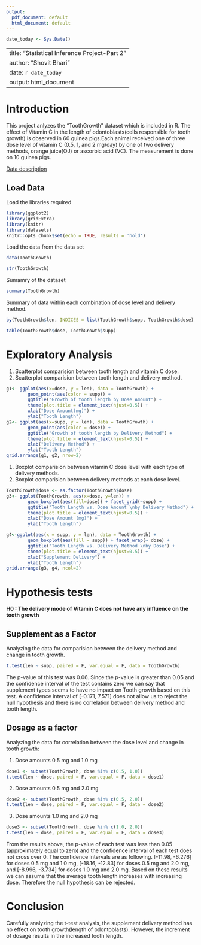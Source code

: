```yaml
---
output:
  pdf_document: default
  html_document: default
---
```



```r

date_today <- Sys.Date()
```

---
title: "Statistical Inference Project-Part 2"
author: "Shovit Bhari"
date: `r date_today`
output: html_document
---


# Introduction

This project anlyzes the "ToothGrowth" dataset which is included in R. The effect of Vitamin C in the length of odontoblasts(cells responsible for tooth growth)  is observed in 60 guinea pigs.Each animal received one of three dose level of vitamin C (0.5, 1, and 2 mg/day) by one of two delivery methods, orange juice(OJ) or ascorbic acid (VC). The measurement is done on 10 guinea pigs. 

[Data description](https://stat.ethz.ch/R-manual/R-devel/library/datasets/html/ToothGrowth.html)


## Load Data
Load the libraries required
```r
library(ggplot2)
library(gridExtra)
library(knitr)
library(datasets)
knitr::opts_chunk$set(echo = TRUE, results = 'hold')
```

Load the data  from the data set
```r
data(ToothGrowth)
```

```r
str(ToothGrowth)
```

Sumamry of the dataset
```r
summary(ToothGrowth)
```
\newpage
Summary of data within each combination of dose level and delivery method.
```r
by(ToothGrowth$len, INDICES = list(ToothGrowth$supp, ToothGrowth$dose), summary)
```

```r
table(ToothGrowth$dose, ToothGrowth$supp)
```


# Exploratory Analysis

1. Scatterplot comparision between tooth length and vitamin C dose.
2. Scatterplot comparision between tooth length and delivery method.

```r
g1<- ggplot(aes(x=dose, y = len), data = ToothGrowth) + 
        geom_point(aes(color = supp)) +
        ggtitle("Growth of tooth length by Dose Amount") +
        theme(plot.title = element_text(hjust=0.5)) +
        xlab("Dose Amount(mg)") +
        ylab("Tooth Length")
g2<- ggplot(aes(x=supp, y = len), data = ToothGrowth) + 
        geom_point(aes(color = dose)) +
        ggtitle("Growth of tooth length by Delivery Method") +
        theme(plot.title = element_text(hjust=0.5)) +
        xlab("Delivery Method") +
        ylab("Tooth Length")
grid.arrange(g1, g2, nrow=2)
```

1. Boxplot comparision between vitamin C dose level with each type of delivery methods.
2. Boxplot comparision between delivery methods at each dose level.

```r

ToothGrowth$dose <- as.factor(ToothGrowth$dose)
g3<- ggplot(ToothGrowth, aes(x=dose, y=len)) + 
        geom_boxplot(aes(fill=dose)) + facet_grid(~supp) +
        ggtitle("Tooth Length vs. Dose Amount \nby Delivery Method") +
        theme(plot.title = element_text(hjust=0.5)) +
        xlab("Dose Amount (mg)") +
        ylab("Tooth Length")

g4<-ggplot(aes(x = supp, y = len), data = ToothGrowth) +
        geom_boxplot(aes(fill = supp)) + facet_wrap(~ dose) +
        ggtitle("Tooth Length vs. Delivery Method \nby Dose") +
        theme(plot.title = element_text(hjust=0.5)) +
        xlab("Supplement Delivery") +
        ylab("Tooth Length")
grid.arrange(g3, g4, ncol=2)
```


# Hypothesis tests

**H0 : The delivery mode of Vitamin C does not have any influence on the tooth growth**   

## Supplement as a Factor

Analyzing the data for comparision between the delivery method and change in tooth growth.
```r
t.test(len ~ supp, paired = F, var.equal = F, data = ToothGrowth)
```

The p-value of this test was 0.06.
Since the p-value is greater than 0.05 and the confidence interval of the test contains zero we can say that supplement types seems to have no impact on Tooth growth based on this test.
A confidence interval of [-0.171, 7.571] does not allow us to reject the null hypothesis and there is no correlation between delivery method and tooth length.

\newpage

## Dosage as a factor

Analyzing the data for correlation between the dose level and change in tooth growth:

1. Dose amounts 0.5 mg and 1.0 mg
```r

dose1 <- subset(ToothGrowth, dose %in% c(0.5, 1.0))
t.test(len ~ dose, paired = F, var.equal = F, data = dose1)

```

2. Dose amounts 0.5 mg and 2.0 mg
```r

dose2 <- subset(ToothGrowth, dose %in% c(0.5, 2.0))
t.test(len ~ dose, paired = F, var.equal = F, data = dose2)

```

3. Dose amounts 1.0 mg and 2.0 mg
```r

dose3 <- subset(ToothGrowth, dose %in% c(1.0, 2.0))
t.test(len ~ dose, paired = F, var.equal = F, data = dose3)
```

From the results above, the p-value of each test was less than 0.05 (approximately equal to zero) and the confidence interval of each test does not cross over 0. The confidence intervals are as following.  [-11.98, -6.276] for doses 0.5 mg and 1.0 mg, [-18.16, -12.83] for doses 0.5 mg and 2.0 mg, and [-8.996, -3.734] for doses 1.0 mg  and 2.0 mg. Based on these results we can assume that the average tooth length increases with increasing dose. Therefore the null hypothesis can be rejected.

# Conclusion

Carefully analyzing the t-test analysis, the supplement delivery method has no effect on tooth growth(length of odontoblasts). However, the increment of dosage results in the increased tooth length. 



